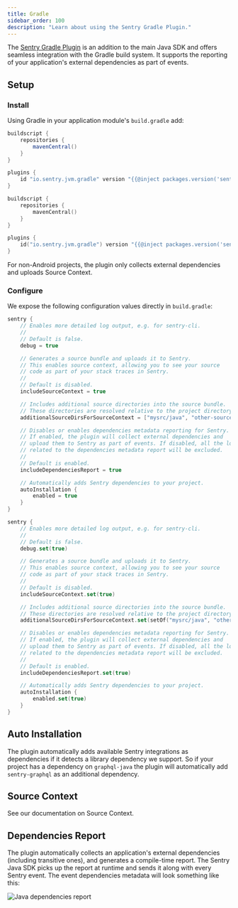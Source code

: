 ```yaml
---
title: Gradle
sidebar_order: 100
description: "Learn about using the Sentry Gradle Plugin."
---
```


The [Sentry Gradle Plugin](https://github.com/getsentry/sentry-android-gradle-plugin) is an addition to the main Java SDK and offers
seamless integration with the Gradle build system. It supports the reporting of your application's external dependencies as part of events.

## Setup

### Install

Using Gradle in your application module's `build.gradle` add:

```groovy
buildscript {
    repositories {
        mavenCentral()
    }
}

plugins {
    id "io.sentry.jvm.gradle" version "{{@inject packages.version('sentry.java.android.gradle-plugin', '3.9.0') }}"
}
```

```kotlin
buildscript {
    repositories {
        mavenCentral()
    }
}

plugins {
    id("io.sentry.jvm.gradle") version "{{@inject packages.version('sentry.java.android.gradle-plugin', '3.9.0') }}"
}
```

<Note>

For non-Android projects, the plugin only collects external dependencies and uploads <PlatformLink to="/source-context/">Source Context</PlatformLink>.

</Note>

### Configure

We expose the following configuration values directly in `build.gradle`:

```groovy
sentry {
    // Enables more detailed log output, e.g. for sentry-cli.
    //
    // Default is false.
    debug = true

    // Generates a source bundle and uploads it to Sentry.
    // This enables source context, allowing you to see your source
    // code as part of your stack traces in Sentry.
    //
    // Default is disabled.
    includeSourceContext = true

    // Includes additional source directories into the source bundle.
    // These directories are resolved relative to the project directory.
    additionalSourceDirsForSourceContext = ["mysrc/java", "other-source-dir/main/kotlin"]

    // Disables or enables dependencies metadata reporting for Sentry.
    // If enabled, the plugin will collect external dependencies and
    // upload them to Sentry as part of events. If disabled, all the logic
    // related to the dependencies metadata report will be excluded.
    //
    // Default is enabled.
    includeDependenciesReport = true

    // Automatically adds Sentry dependencies to your project.
    autoInstallation {
        enabled = true
    }
}
```

```kotlin
sentry {
    // Enables more detailed log output, e.g. for sentry-cli.
    //
    // Default is false.
    debug.set(true)

    // Generates a source bundle and uploads it to Sentry.
    // This enables source context, allowing you to see your source
    // code as part of your stack traces in Sentry.
    //
    // Default is disabled.
    includeSourceContext.set(true)

    // Includes additional source directories into the source bundle.
    // These directories are resolved relative to the project directory.
    additionalSourceDirsForSourceContext.set(setOf("mysrc/java", "other-source-dir/main/kotlin"))

    // Disables or enables dependencies metadata reporting for Sentry.
    // If enabled, the plugin will collect external dependencies and
    // upload them to Sentry as part of events. If disabled, all the logic
    // related to the dependencies metadata report will be excluded.
    //
    // Default is enabled.
    includeDependenciesReport.set(true)

    // Automatically adds Sentry dependencies to your project.
    autoInstallation {
        enabled.set(true)
    }
}
```

## Auto Installation

The plugin automatically adds available Sentry integrations as dependencies if it detects a library dependency we support. So if your project has a dependency on `graphql-java` the plugin will automatically add `sentry-graphql` as an additional dependency.

## Source Context

See our documentation on <PlatformLink to="/source-context/">Source Context</PlatformLink>.

## Dependencies Report

The plugin automatically collects an application's external dependencies (including transitive ones), and generates a compile-time report. The Sentry Java SDK picks up the report at runtime and sends it along with every Sentry event. The event dependencies metadata will look something like this:

![Java dependencies report](dependencies-report.png)
